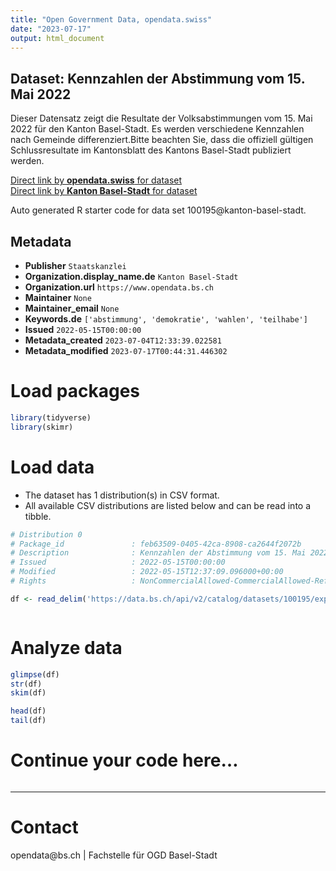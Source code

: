 ```yaml
---
title: "Open Government Data, opendata.swiss"
date: "2023-07-17"
output: html_document
---
```


## Dataset: Kennzahlen der Abstimmung vom 15. Mai 2022

Dieser Datensatz zeigt die Resultate der Volksabstimmungen vom 15. Mai 2022 für den Kanton Basel-Stadt. Es werden verschiedene Kennzahlen nach Gemeinde differenziert.Bitte beachten Sie, dass die offiziell gültigen Schlussresultate im Kantonsblatt des Kantons Basel-Stadt publiziert werden.

[Direct link by **opendata.swiss** for dataset](https://opendata.swiss/de/dataset/kennzahlen-der-abstimmung-vom-15-mai-2022)<br>
[Direct link by **Kanton Basel-Stadt** for dataset](https://data.bs.ch/explore/dataset/100195/)

Auto generated R starter code for data set 100195@kanton-basel-stadt.

## Metadata

- **Publisher** `Staatskanzlei`
- **Organization.display_name.de** `Kanton Basel-Stadt`
- **Organization.url** `https://www.opendata.bs.ch`
- **Maintainer** `None`
- **Maintainer_email** `None`
- **Keywords.de** `['abstimmung', 'demokratie', 'wahlen', 'teilhabe']`
- **Issued** `2022-05-15T00:00:00`
- **Metadata_created** `2023-07-04T12:33:39.022581`
- **Metadata_modified** `2023-07-17T00:44:31.446302`


# Load packages

```r

library(tidyverse)
library(skimr)

```

# Load data

-   The dataset has 1 distribution(s) in CSV format.
-   All available CSV distributions are listed below and can be read into a tibble.

```r

# Distribution 0
# Package_id               : feb63509-0405-42ca-8908-ca2644f2072b
# Description              : Kennzahlen der Abstimmung vom 15. Mai 2022 (csv)
# Issued                   : 2022-05-15T00:00:00
# Modified                 : 2022-05-15T12:37:09.096000+00:00
# Rights                   : NonCommercialAllowed-CommercialAllowed-ReferenceRequired

df <- read_delim('https://data.bs.ch/api/v2/catalog/datasets/100195/exports/csv')



```

# Analyze data

```r

glimpse(df)
str(df)
skim(df)

head(df)
tail(df)

```

# Continue your code here...

```r

```

------------------------------------------------------------------------

# Contact

opendata@bs.ch | Fachstelle für OGD Basel-Stadt
